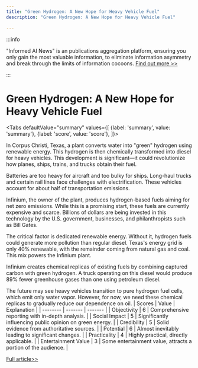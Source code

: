 ```yaml
---
title: "Green Hydrogen: A New Hope for Heavy Vehicle Fuel"
description: "Green Hydrogen: A New Hope for Heavy Vehicle Fuel"

---
```



:::info

"Informed AI News" is an publications aggregation platform, ensuring you only gain the most valuable information, to eliminate information asymmetry and break through the limits of information cocoons.  [Find out more >>](/)

:::

# Green Hydrogen: A New Hope for Heavy Vehicle Fuel


<Tabs
	defaultValue="summary"
	values={[
	{label: 'summary', value: 'summary'},
	{label: 'score', value: 'score'},
]}>
<TabItem value="summary">


In Corpus Christi, Texas, a plant converts water into "green" hydrogen using renewable energy. This hydrogen is then chemically transformed into diesel for heavy vehicles. This development is significant—it could revolutionize how planes, ships, trains, and trucks obtain their fuel.

Batteries are too heavy for aircraft and too bulky for ships. Long-haul trucks and certain rail lines face challenges with electrification. These vehicles account for about half of transportation emissions.

Infinium, the owner of the plant, produces hydrogen-based fuels aiming for net zero emissions. While this is a promising start, these fuels are currently expensive and scarce. Billions of dollars are being invested in this technology by the U.S. government, businesses, and philanthropists such as Bill Gates.

The critical factor is dedicated renewable energy. Without it, hydrogen fuels could generate more pollution than regular diesel. Texas's energy grid is only 40% renewable, with the remainder coming from natural gas and coal. This mix powers the Infinium plant.

Infinium creates chemical replicas of existing fuels by combining captured carbon with green hydrogen. A truck operating on this diesel would produce 89% fewer greenhouse gases than one using petroleum diesel.

The future may see heavy vehicles transition to pure hydrogen fuel cells, which emit only water vapor. However, for now, we need these chemical replicas to gradually reduce our dependence on oil.
</TabItem>
<TabItem value="score">
	| Scores     | Value   | Explanation |
	| -------- | ------- | ------- |
	| Objectivity  | 6    | Comprehensive reporting with in-depth analysis.    |
	| Social Impact | 5     | Significantly influencing public opinion on green energy.    |
	| Credibility    | 5    | Solid evidence from authoritative sources.    |
	| Potential    | 6    | Almost inevitably leading to significant changes.    |
	| Practicality    | 4    | Highly practical, directly applicable.    |
	| Entertainment Value    | 3    | Some entertainment value, attracts a portion of the audience.    |
</TabItem>
</Tabs>

[Full article>>](https://hardware.slashdot.org/story/24/06/29/215217/fuel-from-water-visiting-a-texas-green-hydrogen-plant?utm_source=rss1.0mainlinkanon&utm_medium=feed)
